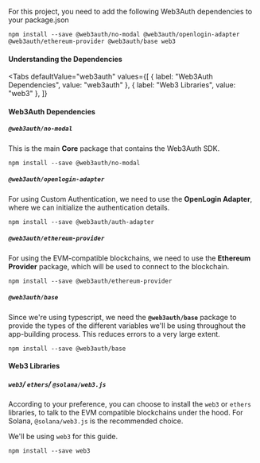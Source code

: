 
For this project, you need to add the following Web3Auth dependencies to your package.json

```shell
npm install --save @web3auth/no-modal @web3auth/openlogin-adapter @web3auth/ethereum-provider @web3auth/base web3
```

#### Understanding the Dependencies

<Tabs
defaultValue="web3auth"
values={[
  { label: "Web3Auth Dependencies", value: "web3auth" },
  { label: "Web3 Libraries", value: "web3" },
]}
>
<TabItem value="web3auth">

#### Web3Auth Dependencies

##### `@web3auth/no-modal`

This is the main **Core** package that contains the Web3Auth SDK.

```shell
npm install --save @web3auth/no-modal
```

##### `@web3auth/openlogin-adapter`

For using Custom Authentication, we need to use the **OpenLogin Adapter**, where we can initialize
the authentication details.

```shell
npm install --save @web3auth/auth-adapter
```

##### `@web3auth/ethereum-provider`

For using the EVM-compatible blockchains, we need to use the **Ethereum Provider** package, which
will be used to connect to the blockchain.

```shell
npm install --save @web3auth/ethereum-provider
```

##### `@web3auth/base`

Since we're using typescript, we need the **`@web3auth/base`** package to provide the types of the
different variables we'll be using throughout the app-building process. This reduces errors to a
very large extent.

```shell
npm install --save @web3auth/base
```

</TabItem>
<TabItem value="web3">

#### Web3 Libraries

##### `web3`/ `ethers`/ `@solana/web3.js`

According to your preference, you can choose to install the `web3` or `ethers` libraries, to talk to
the EVM compatible blockchains under the hood. For Solana, `@solana/web3.js` is the recommended
choice.

We'll be using `web3` for this guide.

```shell
npm install --save web3
```

</TabItem>

</Tabs>
